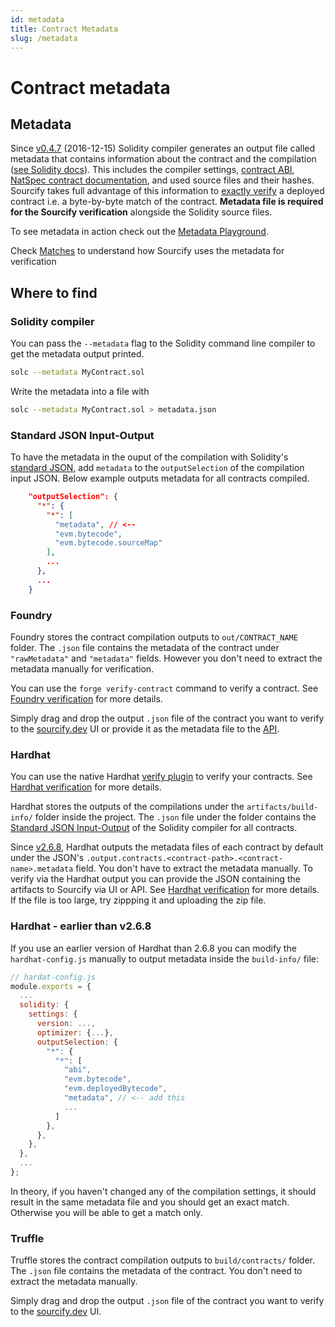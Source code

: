 ```yaml
---
id: metadata
title: Contract Metadata
slug: /metadata
---
```



# Contract metadata

<AvailableOnlyForSolidityAdmonition description="Vyper contracts don't support metadata."/>

## Metadata

Since [v0.4.7](https://github.com/ethereum/solidity/releases/tag/v0.4.7) (2016-12-15) Solidity compiler generates an output file called metadata that contains information about the contract and the compilation ([see Solidity docs](https://docs.soliditylang.org/en/latest/metadata.html)). This includes the compiler settings, [contract ABI](https://docs.soliditylang.org/en/latest/abi-spec.html), [NatSpec contract documentation](https://docs.soliditylang.org/en/latest/natspec-format.html), and used source files and their hashes. Sourcify takes full advantage of this information to [exactly verify](/docs/exact-match-vs-match) a deployed contract i.e. a byte-by-byte match of the contract. **Metadata file is required for the Sourcify verification** alongside the Solidity source files.

To see metadata in action check out the [Metadata Playground](https://playground.sourcify.dev).

Check [Matches](/docs/exact-match-vs-match) to understand how Sourcify uses the metadata for verification

## Where to find

### Solidity compiler

You can pass the `--metadata` flag to the Solidity command line compiler to get the metadata output printed.

```bash
solc --metadata MyContract.sol
```

Write the metadata into a file with

```bash
solc --metadata MyContract.sol > metadata.json
```

### Standard JSON Input-Output

To have the metadata in the ouput of the compilation with Solidity's [standard JSON](https://docs.soliditylang.org/en/latest/using-the-compiler.html#compiler-input-and-output-json-description), add `metadata` to the `outputSelection` of the compilation input JSON. Below example outputs metadata for all contracts compiled.

```json
    "outputSelection": {
      "*": {
        "*": [
          "metadata", // <--
          "evm.bytecode",
          "evm.bytecode.sourceMap"
        ],
        ...
      },
      ...
    }
```
### Foundry

Foundry stores the contract compilation outputs to `out/CONTRACT_NAME` folder. The `.json` file contains the metadata of the contract under `"rawMetadata"` and `"metadata"` fields. However you don't need to extract the metadata manually for verification.

You can use the `forge verify-contract` command to verify a contract. See [Foundry verification](/docs/how-to-verify/#foundry) for more details.

Simply drag and drop the output `.json` file of the contract you want to verify to the [sourcify.dev](https://sourcify.dev) UI or provide it as the metadata file to the [API](/docs/api).


### Hardhat

You can use the native Hardhat [verify plugin](https://hardhat.org/hardhat-runner/plugins/nomicfoundation-hardhat-verify#verifying-on-sourcify) to verify your contracts. See [Hardhat verification](/docs/how-to-verify/#hardhat-verify-plugin) for more details.

Hardhat stores the outputs of the compilations under the `artifacts/build-info/` folder inside the project. The `.json` file under the folder contains the [Standard JSON Input-Output](https://docs.soliditylang.org/en/latest/using-the-compiler.html#compiler-input-and-output-json-description) of the Solidity compiler for all contracts.

Since [v2.6.8](https://github.com/nomiclabs/hardhat/releases/tag/hardhat%402.6.8), Hardhat outputs the metadata files of each contract by default under the JSON's `.output.contracts.<contract-path>.<contract-name>.metadata` field. You don't have to extract the metadata manually. To verify via the Hardhat output you can provide the JSON containing the artifacts to Sourcify via UI or API. See [Hardhat verification](/docs/how-to-verify/#with-hardhat-output) for more details. If the file is too large, try zippping it and uploading the zip file.

### Hardhat - earlier than v2.6.8

If you use an earlier version of Hardhat than 2.6.8 you can modify the `hardhat-config.js` manually to output metadata inside the `build-info/` file:

```js
// hardat-config.js
module.exports = {
  ...
  solidity: {
    settings: {
      version: ...,
      optimizer: {...},
      outputSelection: {
        "*": {
          "*": [
            "abi",
            "evm.bytecode",
            "evm.deployedBytecode",
            "metadata", // <-- add this
            ...
          ]
        },
      },
    },
  },
  ...
};
```

In theory, if you haven't changed any of the compilation settings, it should result in the same metadata file and you should get an exact match. Otherwise you will be able to get a match only.

### Truffle

Truffle stores the contract compilation outputs to `build/contracts/` folder. The `.json` file contains the metadata of the contract. You don't need to extract the metadata manually.

Simply drag and drop the output `.json` file of the contract you want to verify to the [sourcify.dev](https://sourcify.dev) UI.
